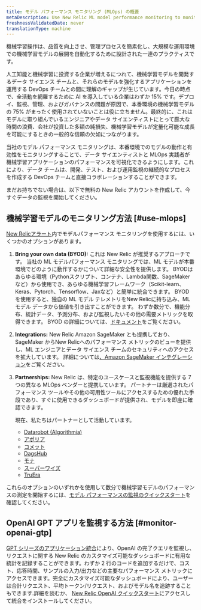 ```yaml
---
title: モデル パフォーマンス モニタリング (MLOps) の概要
metaDescription: Use New Relic ML model performance monitoring to monitor and observe the performance of your machine learning models.
freshnessValidatedDate: never
translationType: machine
---
```


機械学習操作は、品質を向上させ、管理プロセスを簡素化し、大規模な運用環境での機械学習モデルの展開を自動化するために設計された一連のプラクティスです。

人工知能と機械学習に投資する企業が増えるにつれて、機械学習モデルを開発するデータ サイエンス チームと、それらのモデルを強化するアプリケーションを運用する DevOps チームとの間に理解のギャップが生じています。今日の時点で、全活動を網羅するために AI を導入している企業はわずか 15% です。デプロイ、監視、管理、およびガバナンスの問題が原因で、本番環境の機械学習モデルの 75% がまったく使用されていないことは役に立ちません。最終的に、これはモデルに取り組んでいるエンジニアやデータ サイエンティストにとって膨大な時間の浪費、会社が投資した多額の純損失、機械学習モデルが定量化可能な成長を可能にするときの一般的な信頼の欠如につながります。

当社のモデル パフォーマンス モニタリングは、本番環境でのモデルの動作と有効性をモニタリングすることで、データ サイエンティストと MLOps 実践者が機械学習アプリケーションのパフォーマンスを可視化できるようにします。これにより、データ チームは、開発、テスト、および運用監視の継続的なプロセスを作成する DevOps チームと直接コラボレーションすることができます。

まだお持ちでない場合は、以下で無料の New Relic アカウントを作成して、今すぐデータの監視を開始してください。

<InlineSignup/>

## 機械学習モデルのモニタリング方法 [#use-mlops]

[New Relicアラート](/docs/alerts-applied-intelligence/new-relic-alerts/get-started/introduction-applied-intelligence/)内でモデルパフォーマンス モニタリングを使用するには、いくつかのオプションがあります。

1. <DNT>**Bring your own data (BYOD):**</DNT> これは New Relic が推奨するアプローチです。 当社の ML モデルパフォーマンス モニタリングでは、ML モデルが本番環境でどのように動作するかについて詳細な安全性を提供します。 BYODはあらゆる環境（Pythonスクリプト、コンテナ、Lambda関数、SageMakerなど）から使用でき、あらゆる機械学習フレームワーク（Scikit-learn、Keras、Pytorch、Tensorflow、Jaxなど）と簡単に統合できます。 BYOD を使用すると、独自の ML モデル テレメトリをNew Relicに持ち込み、ML モデル データから価値を引き出すことができます。 わずか数分で、機能分布、統計データ、予測分布、および監視したいその他の需要メトリックを取得できます。 BYOD の詳細については、[ドキュメント](/docs/alerts-applied-intelligence/mlops/bring-your-own/mlops-byo)をご覧ください。

2. <DNT>**Integrations:**</DNT> New Relic Amazon SageMaker とも提携しており、SageMaker からNew Relicへのパフォーマンス メトリックのビューを提供し、ML エンジニアとデータ サイエンス チームのセキュリティへのアクセスを拡大しています。 詳細については[、Amazon SageMaker インテグレーション](/docs/mlops/integrations/aws-sagemaker-mlops-integration/)をご覧ください。

3. <DNT>**Partnerships:**</DNT> New Relic は、特定のユースケースと監視機能を提供する 7 つの異なる MLOps ベンダーと提携しています。 パートナーは<InlinePopover type="dashboards"/>厳選されたパフォーマンス ツールやその他の可用性ツールにアクセスするための優れた手段であり、すぐに使用できるダッシュボードが提供され、モデルを即座に確認できます。

   現在、私たちはパートナーとして活動しています。

   * [Datarobot (Algorithmia)](/docs/alerts-applied-intelligence/mlops/integrations/datarobot-mlops-integration/)
   * [アポリア](/docs/alerts-applied-intelligence/mlops/integrations/aporia-mlops-integration/)
   * [コメット](/docs/alerts-applied-intelligence/mlops/integrations/comet-mlops-integration/)
   * [DagsHub](/docs/alerts-applied-intelligence/mlops/integrations/dagshub-mlops-integration/)
   * [モナ](/docs/alerts-applied-intelligence/mlops/integrations/mona-mlops-integration/)
   * [スーパーワイズ](/docs/alerts-applied-intelligence/mlops/integrations/superwise-mlops-integration/)
   * [TruEra](/docs/alerts-applied-intelligence/mlops/integrations/truera-mlops-integration/)

これらのオプションのいずれかを使用して数分で機械学習モデルのパフォーマンスの測定を開始するには、[モデル パフォーマンスの監視のクイックスタート](https://newrelic.com/instant-observability/?category=machine-learning-ops)を確認してください。

## OpenAI GPT アプリを監視する方法 [#monitor-openai-gtp]

[GPT シリーズのアプリケーション統合](/docs/mlops/integrations/openai-integration/)により、OpenAI の完了クエリを監視し、リクエストに関する New Relic のカスタマイズ可能なダッシュボードに有用な統計を記録することができます。わずか 2 行のコードを追加するだけで、コスト、応答時間、サンプルの入力/出力などの主要なパフォーマンス メトリックにアクセスできます。完全にカスタマイズ可能なダッシュボードにより、ユーザーは合計リクエスト、平均トークン/リクエスト、およびモデル名を追跡することもできます.詳細を読むか、 [New Relic OpenAI クイックスタート](https://newrelic.com/instant-observability/openai)にアクセスして統合をインストールしてください。